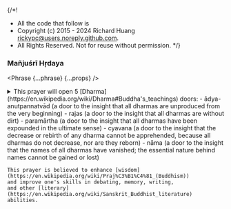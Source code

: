 {/*!
 * All the code that follow is
 * Copyright (c) 2015 - 2024 Richard Huang <rickypc@users.noreply.github.com>.
 * All Rights Reserved. Not for reuse without permission.
 */}


### Mañjuśrī Hṛdaya

<Phrase {...phrase} {...props} />

<details>
  <summary>
    This prayer will open 5 [Dharma](https://en.wikipedia.org/wiki/Dharma#Buddha's_teachings) doors:
    - ādya-anutpannatvād (a door to the insight that all dharmas are unproduced from the very beginning)
    - rajas (a door to the insight that all dharmas are without dirt)
    - paramārtha (a door to the insight that all dharmas have been expounded in the ultimate sense)
    - cyavana (a door to the insight that the decrease or rebirth of any dharma cannot be apprehended, because all dharmas do not decrease, nor are they reborn)
    - nāma (a door to the insight that the names of all dharmas have vanished; the essential nature behind names cannot be gained or lost)

    This prayer is believed to enhance [wisdom](https://en.wikipedia.org/wiki/Praj%C3%B1%C4%81_(Buddhism))
    and improve one's skills in debating, memory, writing,
    and other [literary](https://en.wikipedia.org/wiki/Sanskrit_Buddhist_literature) abilities.
  </summary>
  <div>
    {/* @ts-ignore */}
    > Oṃ Five Dharma Doors, Dhīḥ!

    <MultiLingual {...phrase} />
  </div>
</details>

